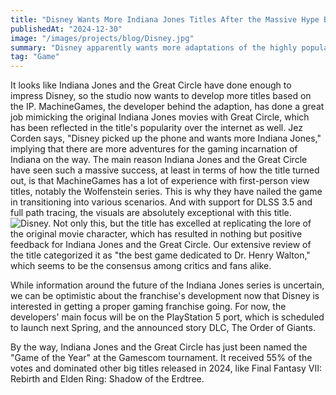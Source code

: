 ```yaml
---
title: "Disney Wants More Indiana Jones Titles After the Massive Hype Brought in By Great Circle"
publishedAt: "2024-12-30"
image: "/images/projects/blog/Disney.jpg"
summary: "Disney apparently wants more adaptations of the highly popular Indiana Jones and the Great Circle, as revealed by the Windows Central's Jez Corden in the newest Xbox Two podcast."
tag: "Game"
---
```


It looks like Indiana Jones and the Great Circle have done enough to impress Disney, so the studio now wants to develop more titles based on the IP. MachineGames, the developer behind the adaption, has done a great job mimicking the original Indiana Jones movies with Great Circle, which has been reflected in the title's popularity over the internet as well. Jez Corden says, "Disney picked up the phone and wants more Indiana Jones," implying that there are more adventures for the gaming incarnation of Indiana on the way.
The main reason Indiana Jones and the Great Circle have seen such a massive success, at least in terms of how the title turned out, is that MachineGames has a lot of experience with first-person view titles, notably the Wolfenstein series. This is why they have nailed the game in transitioning into various scenarios. And with support for DLSS 3.5 and full path tracing, the visuals are absolutely exceptional with this title. 
![Disney.](/images/projects/blog/disney2.jpg)
Not only this, but the title has excelled at replicating the lore of the original movie character, which has resulted in nothing but positive feedback for Indiana Jones and the Great Circle. Our extensive review of the title categorized it as "the best game dedicated to Dr. Henry Walton," which seems to be the consensus among critics and fans alike.

While information around the future of the Indiana Jones series is uncertain, we can be optimistic about the franchise's development now that Disney is interested in getting a proper gaming franchise going. For now, the developers' main focus will be on the PlayStation 5 port, which is scheduled to launch next Spring, and the announced story DLC, The Order of Giants.

By the way, Indiana Jones and the Great Circle has just been named the "Game of the Year" at the Gamescom tournament. It received 55% of the votes and dominated other big titles released in 2024, like Final Fantasy VII: Rebirth and Elden Ring: Shadow of the Erdtree.
